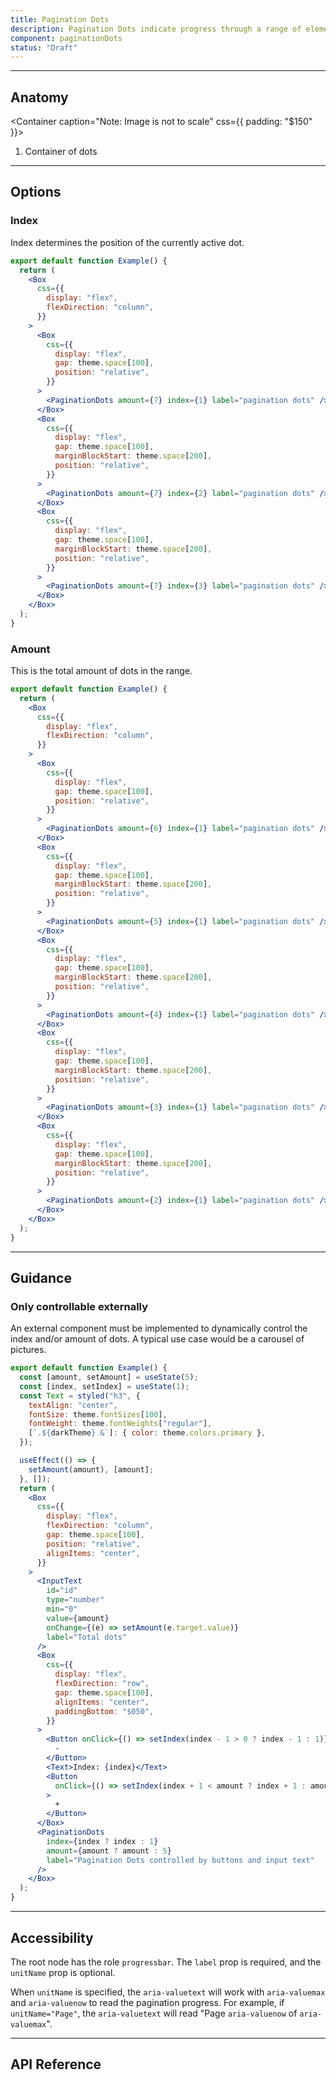 ```yaml
---
title: Pagination Dots
description: Pagination Dots indicate progress through a range of elements.
component: paginationDots
status: "Draft"
---
```


---

## Anatomy

<Container caption="Note: Image is not to scale" css={{ padding: "$150" }}>
  <InlineSVG
    width="138"
    height="28"
    path="/img/components/pagination-dots/anatomy.svg"
    alt="Image shows a purple circle with the number 1 pointing to an example of the Pagination Dots component. The number one references the note below the image."
  />
</Container>

1. Container of dots

---

## Options

### Index

Index determines the position of the currently active dot.

```jsx withPreview
export default function Example() {
  return (
    <Box
      css={{
        display: "flex",
        flexDirection: "column",
      }}
    >
      <Box
        css={{
          display: "flex",
          gap: theme.space[100],
          position: "relative",
        }}
      >
        <PaginationDots amount={7} index={1} label="pagination dots" />
      </Box>
      <Box
        css={{
          display: "flex",
          gap: theme.space[100],
          marginBlockStart: theme.space[200],
          position: "relative",
        }}
      >
        <PaginationDots amount={7} index={2} label="pagination dots" />
      </Box>
      <Box
        css={{
          display: "flex",
          gap: theme.space[100],
          marginBlockStart: theme.space[200],
          position: "relative",
        }}
      >
        <PaginationDots amount={7} index={3} label="pagination dots" />
      </Box>
    </Box>
  );
}
```

### Amount

This is the total amount of dots in the range.

```jsx withPreview
export default function Example() {
  return (
    <Box
      css={{
        display: "flex",
        flexDirection: "column",
      }}
    >
      <Box
        css={{
          display: "flex",
          gap: theme.space[100],
          position: "relative",
        }}
      >
        <PaginationDots amount={6} index={1} label="pagination dots" />
      </Box>
      <Box
        css={{
          display: "flex",
          gap: theme.space[100],
          marginBlockStart: theme.space[200],
          position: "relative",
        }}
      >
        <PaginationDots amount={5} index={1} label="pagination dots" />
      </Box>
      <Box
        css={{
          display: "flex",
          gap: theme.space[100],
          marginBlockStart: theme.space[200],
          position: "relative",
        }}
      >
        <PaginationDots amount={4} index={1} label="pagination dots" />
      </Box>
      <Box
        css={{
          display: "flex",
          gap: theme.space[100],
          marginBlockStart: theme.space[200],
          position: "relative",
        }}
      >
        <PaginationDots amount={3} index={1} label="pagination dots" />
      </Box>
      <Box
        css={{
          display: "flex",
          gap: theme.space[100],
          marginBlockStart: theme.space[200],
          position: "relative",
        }}
      >
        <PaginationDots amount={2} index={1} label="pagination dots" />
      </Box>
    </Box>
  );
}
```

---

## Guidance

### Only controllable externally

An external component must be implemented to dynamically control the index and/or amount of dots. A typical use case would be a carousel of pictures.

```jsx withPreview
export default function Example() {
  const [amount, setAmount] = useState(5);
  const [index, setIndex] = useState(1);
  const Text = styled("h3", {
    textAlign: "center",
    fontSize: theme.fontSizes[100],
    fontWeight: theme.fontWeights["regular"],
    [`.${darkTheme} &`]: { color: theme.colors.primary },
  });

  useEffect(() => {
    setAmount(amount), [amount];
  }, []);
  return (
    <Box
      css={{
        display: "flex",
        flexDirection: "column",
        gap: theme.space[100],
        position: "relative",
        alignItems: "center",
      }}
    >
      <InputText
        id="id"
        type="number"
        min="0"
        value={amount}
        onChange={(e) => setAmount(e.target.value)}
        label="Total dots"
      />
      <Box
        css={{
          display: "flex",
          flexDirection: "row",
          gap: theme.space[100],
          alignItems: "center",
          paddingBottom: "$050",
        }}
      >
        <Button onClick={() => setIndex(index - 1 > 0 ? index - 1 : 1)}>
          -
        </Button>
        <Text>Index: {index}</Text>
        <Button
          onClick={() => setIndex(index + 1 < amount ? index + 1 : amount)}
        >
          +
        </Button>
      </Box>
      <PaginationDots
        index={index ? index : 1}
        amount={amount ? amount : 5}
        label="Pagination Dots controlled by buttons and input text"
      />
    </Box>
  );
}
```

---

## Accessibility

The root node has the role `progressbar`. The `label` prop is required, and the `unitName` prop is optional.

When `unitName` is specified, the `aria-valuetext` will work with `aria-valuemax` and `aria-valuenow` to read the pagination progress. For example, if `unitName="Page"`, the `aria-valuetext` will read "Page `aria-valuenow` of `aria-valuemax`".

---

## API Reference

<PropsTable props={propsTable} />
